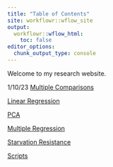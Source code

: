 ```yaml
---
title: "Table of Contents"
site: workflowr::wflow_site
output:
  workflowr::wflow_html:
    toc: false
editor_options:
  chunk_output_type: console
---
```


Welcome to my research website. 


1/10/23
[Multiple Comparisons](multiComp.html)

[Linear Regression](linReg.html)

[PCA](pca.html)

[Multiple Regression](multiReg.html)



[Starvation Resistance](starve.html)

[Scripts](scripts.html)

